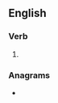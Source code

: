 ==English==

===Verb===
{{head|en|present participle}}

# {{present participle of|scamp|lang=en|nocat=1}}

===Anagrams===
* {{anagrams|en|a=acgimnps|campings}}